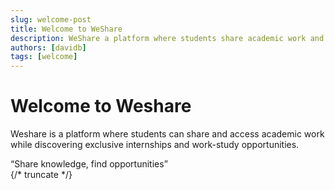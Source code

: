 ```yaml
---
slug: welcome-post
title: Welcome to WeShare
description: WeShare a platform where students share academic work and discover exclusive internships and work‑study positions.
authors: [davidb]
tags: [welcome]
---
```


<style>
{`
.welcome-container {
  text-align: center;
  padding: 4rem 2rem;
  background: linear-gradient(135deg, #f8f9fa 0%, #eef2f3 100%);
  border-radius: 1rem;
}

.welcome-title {
  font-size: 2.5rem;
  font-weight: 800;
  background: linear-gradient(90deg, #4f46e5, #06b6d4);
  -webkit-background-clip: text;
  -webkit-text-fill-color: transparent;
  animation: fadeInDown 1s ease;
}

.welcome-subtitle {
  font-size: 1.25rem;
  margin-top: 1rem;
  color: #374151;
  line-height: 1.6;
  animation: fadeInUp 1.5s ease;
}

.welcome-quote {
  margin-top: 2rem;
  font-style: italic;
  font-size: 1.1rem;
  color: #111827;
  background: #ffffff;
  padding: 0.75rem 1.5rem;
  border-radius: 9999px;
  display: inline-block;
  box-shadow: 0 2px 8px rgba(0,0,0,0.08);
  animation: pulse 2s infinite;
}

@keyframes fadeInDown {
  from { opacity: 0; transform: translateY(-20px); }
  to { opacity: 1; transform: translateY(0); }
}

@keyframes fadeInUp {
  from { opacity: 0; transform: translateY(20px); }
  to { opacity: 1; transform: translateY(0); }
}

@keyframes pulse {
  0%, 100% { transform: scale(1); box-shadow: 0 2px 8px rgba(0,0,0,0.08); }
  50% { transform: scale(1.05); box-shadow: 0 4px 12px rgba(0,0,0,0.12); }
}
`}
</style>

<div className="welcome-container">
  <h1 className="welcome-title">Welcome to Weshare</h1>

  <p className="welcome-subtitle">
    Weshare is a platform where students can share and access academic work
    while discovering exclusive internships and work-study opportunities.
  </p>
  <div className="welcome-quote">“Share knowledge, find opportunities”</div>
</div>
{/* truncate */}